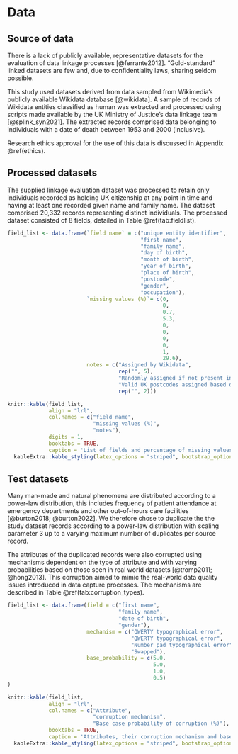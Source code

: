 # Data {#data}

## Source of data

There is a lack of publicly available, representative datasets for the 
evaluation of data linkage processes [@ferrante2012]. "Gold-standard" linked 
datasets are few and, due to confidentiality laws, sharing seldom possible.

This study used datasets derived from data sampled from Wikimedia's publicly 
available Wikidata database [@wikidata]. A sample of records of Wikidata 
entities classified as human was extracted and processed using scripts made 
available by the UK Ministry of Justice's data linkage team [@splink_syn2021]. 
The extracted records comprised data belonging to individuals with a date of 
death between 1953 and 2000 (inclusive).

Research ethics approval for the use of this data is discussed in Appendix 
\@ref(ethics).

## Processed datasets

The supplied linkage evaluation dataset was processed to retain only 
individuals recorded as holding UK citizenship at any point in time 
and having at least one recorded given name and family name. The 
dataset comprised 20,332 records representing distinct individuals. 
The processed dataset consisted of 8 fields, detailed 
in Table \@ref(tab:fieldlist).

```r

field_list <- data.frame(`field name` = c("unique entity identifier",
                                          "first name",
                                          "family name",
                                          "day of birth",
                                          "month of birth",
                                          "year of birth",
                                          "place of birth",
                                          "postcode",
                                          "gender",
                                          "occupation"),
                         `missing values (%)`= c(0,
                                                 0,
                                                 0.7,
                                                 5.3,
                                                 0,
                                                 0,
                                                 0,
                                                 0,
                                                 1,
                                                 29.6),
                         notes = c("Assigned by Wikidata",
                                   rep("", 5),
                                   "Randomly assigned if not present in Wikidata source",
                                   "Valid UK postcodes assigned based on, sometimes randomly assigned, place of birth",
                                   rep("", 2)))

knitr::kable(field_list, 
             align = "lrl",
             col.names = c("field name", 
                           "missing values (%)", 
                           "notes"),
             digits = 1,
             booktabs = TRUE,
             caption = 'List of fields and percentage of missing values in study dataset.') |> 
  kableExtra::kable_styling(latex_options = "striped", bootstrap_options = "striped")

```

## Test datasets

Many man-made and natural phenomena are distributed according to a 
power-law distribution, this includes frequency of patient attendance 
at emergency departments and other out-of-hours care facilities 
[@burton2018; @burton2022]. We therefore chose to duplicate the the 
study dataset records according to a power-law distribution with 
scaling parameter 3 up to a varying maximum number of duplicates 
per source record.

The attributes of the duplicated records were also corrupted using
mechanisms dependent on the type of attribute and with 
varying probabilities based on those seen in real world datasets [@tromp2011; @hong2013]. 
This corruption aimed to  mimic the real-world data quality issues 
introduced in data capture processes. The mechanisms are described in 
Table \@ref(tab:corruption_types).

```r

field_list <- data.frame(field = c("first name",
                                   "family name",
                                   "date of birth",
                                   "gender"),
                         mechanism = c("QWERTY typographical error",
                                       "QWERTY typographical error",
                                       "Number pad typographical error",
                                       "Swapped"),
                         base_probability = c(5.0,
                                              5.0,
                                              1.0,
                                              0.5)
)

knitr::kable(field_list, 
             align = "lrl",
             col.names = c("Attribute", 
                           "corruption mechanism", 
                           "Base case probability of corruption (%)"),
             booktabs = TRUE,
             caption = 'Attributes, their corruption mechanism and base case probability of corruption.') |> 
  kableExtra::kable_styling(latex_options = "striped", bootstrap_options = "striped")

```
